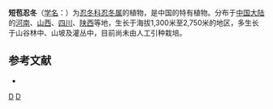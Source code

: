 {{Speciesbox 
| genus = Lonicera
| species = schneideriana
| authority =  Rehd.
}}

'''短苞忍冬'''（[[学名|学名]]：{{lang|la|''Lonicera schneideriana''}}）为[[忍冬科|忍冬科]][[忍冬属|忍冬属]]的植物，是中国的特有植物。分布于[[中国大陆|中国大陆]]的[[河南|河南]]、[[山西|山西]]、[[四川|四川]]、[[陕西|陕西]]等地，生长于海拔1,300米至2,750米的地区，多生长于山谷林中、山坡及灌丛中，目前尚未由人工引种栽培。

== 参考文献 ==
<div class="references-small">
* {{cite web| url =http://www.bioinfo.cn/db05/KmzwSpecies.php?action=view&id=3529| title =短苞忍冬| work =《中国高等植物数据库全库》| publisher =中国科学院微生物研究所| author =昆明植物研究所| accessdate =2009-02-24| deadurl =yes| archiveurl =https://web.archive.org/web/20160305083205/http://www.bioinfo.cn/db05/KmzwSpecies.php?action=view&id=3529| archivedate =2016-03-05}}
</div>
{{Taxonbar|from=Q15226570}}

[[Category:忍冬属|D]]
[[Category:中國特有植物|D]]